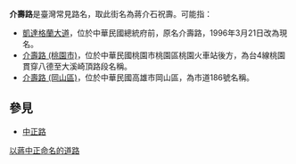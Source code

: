 '''介壽路'''是臺灣常見路名，取此街名為蔣介石祝壽。可能指：

* [[凱達格蘭大道|凱達格蘭大道]]，位於中華民國總統府前，原名介壽路，1996年3月21日改為現名。
* [[介壽路_(桃園市)|介壽路 (桃園市)]]，位於中華民國桃園市桃園區桃園火車站後方，為台4線桃園貫穿八德至大溪崎頂路段名稱。
* [[介壽路_(岡山區)|介壽路 (岡山區)]]，位於中華民國高雄市岡山區，為市道186號名稱。

==參見==
*[[中正路|中正路]]
{{disambig|Cat=三字路名消歧义}}

[[Category:以蔣中正命名的道路|]]
